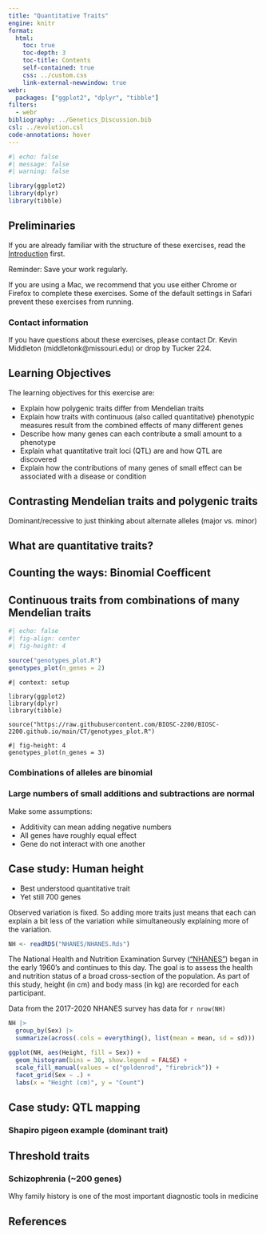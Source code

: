 ```yaml
---
title: "Quantitative Traits"
engine: knitr
format: 
  html: 
    toc: true
    toc-depth: 3
    toc-title: Contents
    self-contained: true
    css: ../custom.css
    link-external-newwindow: true
webr: 
  packages: ["ggplot2", "dplyr", "tibble"]
filters: 
  - webr
bibliography: ../Genetics_Discussion.bib
csl: ../evolution.csl
code-annotations: hover
---
```



```r
#| echo: false
#| message: false
#| warning: false

library(ggplot2)
library(dplyr)
library(tibble)
```


## Preliminaries

If you are already familiar with the structure of these exercises, read the [Introduction](https://biosc-2200.github.io/Introduction/) first.

::: {.callout-note}

Reminder: Save your work regularly.

:::

::: {.callout-important}

If you are using a Mac, we recommend that you use either Chrome or Firefox to complete these exercises. Some of the default settings in Safari prevent these exercises from running.

:::


### Contact information

If you have questions about these exercises, please contact Dr. Kevin Middleton (middletonk@missouri.edu) or drop by Tucker 224.



## Learning Objectives {#sec-objectives}

The learning objectives for this exercise are:

- Explain how polygenic traits differ from Mendelian traits
- Explain how traits with continuous (also called quantitative) phenotypic measures result from the combined effects of many different genes
- Describe how many genes can each contribute a small amount to a phenotype
- Explain what quantitative trait loci (QTL) are and how QTL are discovered
- Explain how the contributions of many genes of small effect can be associated with a disease or condition


## Contrasting Mendelian traits and polygenic traits

Dominant/recessive to just thinking about alternate alleles (major vs. minor)


## What are quantitative traits?


## Counting the ways: Binomial Coefficent



## Continuous traits from combinations of many Mendelian traits

```r
#| echo: false
#| fig-align: center
#| fig-height: 4

source("genotypes_plot.R")
genotypes_plot(n_genes = 2)

```


```webr-r
#| context: setup

library(ggplot2)
library(dplyr)
library(tibble)

source("https://raw.githubusercontent.com/BIOSC-2200/BIOSC-2200.github.io/main/CT/genotypes_plot.R")
```



```webr-r
#| fig-height: 4
genotypes_plot(n_genes = 3)
```


### Combinations of alleles are binomial


### Large numbers of small additions and subtractions are normal

Make some assumptions:

- Additivity can mean adding negative numbers
- All genes have roughly equal effect
- Gene do not interact with one another


## Case study: Human height

- Best understood quantitative trait
- Yet still 700 genes

Observed variation is fixed. So adding more traits just means that each can explain a bit less of the variation while simultaneously explaining more of the variation.

```r
NH <- readRDS("NHANES/NHANES.Rds")

```

The National Health and Nutrition Examination Survey (["NHANES"](https://wwwn.cdc.gov/nchs/nhanes/Default.aspx)) began in the early 1960's and continues to this day. The goal is to assess the health and nutrition status of a broad cross-section of the population. As part of this study, height (in cm) and body mass (in kg) are recorded for each participant.

Data from the 2017-2020 NHANES survey has data for `r nrow(NH)`


```r
NH |> 
  group_by(Sex) |> 
  summarize(across(.cols = everything(), list(mean = mean, sd = sd)))

ggplot(NH, aes(Height, fill = Sex)) +
  geom_histogram(bins = 30, show.legend = FALSE) +
  scale_fill_manual(values = c("goldenrod", "firebrick")) +
  facet_grid(Sex ~ .) +
  labs(x = "Height (cm)", y = "Count")

```

## Case study: QTL mapping

### Shapiro pigeon example (dominant trait)


## Threshold traits

### Schizophrenia (~200 genes)

Why family history is one of the most important diagnostic tools in medicine


## References

::: {#refs}
:::
